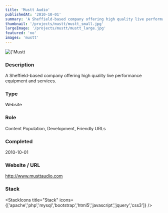 ```yaml
---
title: 'Mustt Audio'
publishedAt: '2010-10-01'
summary: 'A Sheffield-based company offering high quality live performance equipment and services.'
thumbnail: '/projects/mustt/mustt_small.jpg'
largeImage: '/projects/mustt/mustt_large.jpg'
featured: 'no'
images: 'mustt'
---
```


<div className="relative w-full h-[400px] sm:h-[600px] md:h-[760px] lg:h-[920px]">
  <Image
    alt={'Mustt Audio'}
    src={'/projects/mustt/mustt.jpg'}
    sizes="(max-width: 640px) 100%, 100%"
    fill={true}
    priority
    style={{
      objectFit: 'contain'
    }}
  />
</div>

### Description

A Sheffield-based company offering high quality live performance equipment and services.


### Type

Website

### Role

Content Population, Development, Friendly URLs

### Completed
2010-10-01

### Website / URL
http://www.musttaudio.com


### Stack

<StackIcons
  title="Stack"
  icons={['apache','php','mysql','bootstrap','html5','javascript','jquery','css3']}
  />
